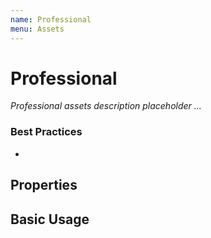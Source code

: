 ```yaml
---
name: Professional
menu: Assets
---
```



# Professional

_Professional assets description placeholder ..._

### Best Practices

-

## Properties

<Props of={Professional} />

## Basic Usage

<Professional></Professional>
